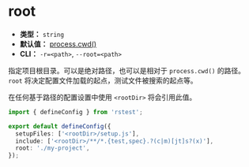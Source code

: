 # root

- **类型：** `string`
- **默认值：** [process.cwd()](https://nodejs.org/api/process.html#processcwd)
- **CLI：** `-r=<path>`, `--root=<path>`

指定项目根目录。可以是绝对路径，也可以是相对于 `process.cwd()` 的路径。 `root` 将决定配置文件加载的起点，测试文件被搜索的起点等。

在任何基于路径的配置设置中使用 `<rootDir>` 将会引用此值。

```ts title="rstest.config.ts"
import { defineConfig } from 'rstest';

export default defineConfig({
  setupFiles: ['<rootDir>/setup.js'],
  include: ['<rootDir>/**/*.{test,spec}.?(c|m)[jt]s?(x)'],
  root: './my-project',
});
```
